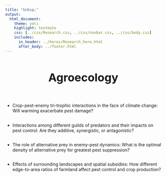 ```yaml
---
title: "&nbsp;"
output:
  html_document:
    theme: yeti
    highlight: textmate
    css: [../css/Research.css, ../css/navbar.css, ../css/body.css]
    includes:
      in_header: ../heros/Research_hero.html
      after_body: ../footer.html
---
```


<style>
h1 {text-align: center !important; 
   font-weight: bold !important; 
   font-size: 36px !important;
   line-height: 1.5em;}
   
h2 {font-weight: bold !important;} 
   
.External_link{
  border-radius: 5px;
  border: none;
  text-align: center;
  text-decoration: none;
  display: inline-block;
  width: 60px;
}
</style>

# Agroecology

<br>

*	Crop-pest-enemy tri-trophic interactions in the face of climate change: Will warming exacerbate pest damage?

<div style="height: 0.1em;"></div>

*	Interactions among different guilds of predators and their impacts on pest control: Are they additive, synergistic, or antagonistic?

<div style="height: 0.1em;"></div>

*	The role of alternative prey in enemy-pest dynamics: What is the optimal density of alternative prey for greatest pest suppression?

<div style="height: 0.1em;"></div>

*	Effects of surrounding landscapes and spatial subsidies: How different edge-to-area ratios of farmland affect pest control and crop production?





